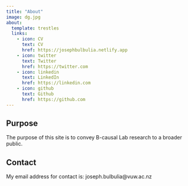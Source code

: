 ```yaml
---
title: "About"
image: dg.jpg
about:
  template: trestles
  links:
    - icon: CV
      text: CV
      href: https://josephbulbulia.netlify.app
    - icon: twitter
      text: Twitter
      href: https://twitter.com
    - icon: linkedin
      text: LinkedIn
      href: https://linkedin.com
    - icon: github
      text: Github
      href: https://github.com
---
```



## Purpose

The purpose of this site is to convey B-causal Lab research to a broader public. 

## Contact 

My email address for contact is: joseph.bulbulia@vuw.ac.nz
